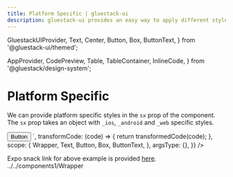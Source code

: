 ```yaml
---
title: Platform Specific | gluestack-ui
description: gluestack-ui provides an easy way to apply different styles on android, ios and web.
---
```



  GluestackUIProvider,
  Text,
  Center,
  Button,
  Box,
  ButtonText,
} from '@gluestack-ui/themed';

  AppProvider,
  CodePreview,
  Table,
  TableContainer,
  InlineCode,
} from '@gluestack/design-system';

<Meta title="ui/Configuration/Styling/Platform Specific" />

# Platform Specific

We can provide platform specific styles in the `sx` prop of the component. The `sx` prop takes an object with `_ios`, `_android` and `_web` specific styles.

<AppProvider>
  <CodePreview
    showComponentRenderer={true}
    showArgsController={false}
    metaData={{
      code: `
      <Box justifyContent="center" alignItems="center" h="100%">
        <Box alignItems="center">
          <Button
            $ios-bg="$red500"
            $web-bg="$green500"
            $android-bg="$yellow500"
            >
            <ButtonText>Button</ButtonText>
          </Button>
        </Box>
      </Box>
      `,
      transformCode: (code) => {
        return transformedCode(code);
      },
      scope: {
        Wrapper,
        Text,
        Button,
        Box,
        ButtonText,
      },
      argsType: {},
    }}
  />
</AppProvider>

Expo snack link for above example is provided [here](https://snack.expo.dev/@gluestack/gluestack-ui-platform-specific).
../../components1/Wrapper